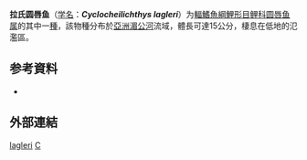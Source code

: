 {{Speciesbox
| name = 拉氏圆唇鱼
| status = NE
| status_system = IUCN3.1
| image = 
| genus = Cyclocheilichthys
| species = lagleri
| authority = [[Sontirat|Sontirat]], 1989
| synonyms = 
}}

'''拉氏圆唇鱼'''（[[学名|学名]]：'''''Cyclocheilichthys lagleri'''''）为[[輻鰭魚綱|輻鰭魚綱]][[鯉形目|鯉形目]][[鲤科|鲤科]][[圆唇鱼属|圆唇鱼属]]的其中一[[種|種]]，該物種分布於[[亞洲|亞洲]][[湄公河|湄公河]]流域，體長可達15公分，棲息在低地的氾濫區。

==参考資料==
{{refbegin}}
*{{FishBase_species|genus=Cyclocheilichthys|species=lagleri|year=2011|month=12}}
{{refend}}

==外部連結==
{{refbegin}}
{{Wikispecies-inline|Cyclocheilichthys lagleri|拉氏圆唇鱼}}
{{refend}}
{{Taxonbar|from=Q3752900}}

[[Category:圆唇鱼属|lagleri]]
[[Category:1989年描述的鱼类|C]]


{{鯉形目小作品}}